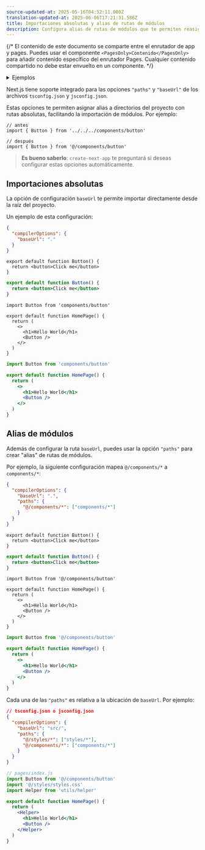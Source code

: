 ```yaml
---
source-updated-at: 2025-05-16T04:52:11.000Z
translation-updated-at: 2025-06-06T17:21:31.586Z
title: Importaciones absolutas y alias de rutas de módulos
description: Configura alias de rutas de módulos que te permiten reasignar ciertas rutas de importación.
---
```


{/* El contenido de este documento se comparte entre el enrutador de app y pages. Puedes usar el componente `<PagesOnly>Contenido</PagesOnly>` para añadir contenido específico del enrutador Pages. Cualquier contenido compartido no debe estar envuelto en un componente. */}

<details>
  <summary>Ejemplos</summary>

- [Importaciones absolutas y alias](https://github.com/vercel/next.js/tree/canary/examples/with-absolute-imports)

</details>

Next.js tiene soporte integrado para las opciones `"paths"` y `"baseUrl"` de los archivos `tsconfig.json` y `jsconfig.json`.

Estas opciones te permiten asignar alias a directorios del proyecto con rutas absolutas, facilitando la importación de módulos. Por ejemplo:

```tsx
// antes
import { Button } from '../../../components/button'

// después
import { Button } from '@/components/button'
```

> **Es bueno saberlo**: `create-next-app` te preguntará si deseas configurar estas opciones automáticamente.

## Importaciones absolutas

La opción de configuración `baseUrl` te permite importar directamente desde la raíz del proyecto.

Un ejemplo de esta configuración:

```json filename="tsconfig.json o jsconfig.json"
{
  "compilerOptions": {
    "baseUrl": "."
  }
}
```

```tsx filename="components/button.tsx" switcher
export default function Button() {
  return <button>Click me</button>
}
```

```jsx filename="components/button.js" switcher
export default function Button() {
  return <button>Click me</button>
}
```

```tsx filename="app/page.tsx" switcher
import Button from 'components/button'

export default function HomePage() {
  return (
    <>
      <h1>Hello World</h1>
      <Button />
    </>
  )
}
```

```jsx filename="app/page.js" switcher
import Button from 'components/button'

export default function HomePage() {
  return (
    <>
      <h1>Hello World</h1>
      <Button />
    </>
  )
}
```

## Alias de módulos

Además de configurar la ruta `baseUrl`, puedes usar la opción `"paths"` para crear "alias" de rutas de módulos.

Por ejemplo, la siguiente configuración mapea `@/components/*` a `components/*`:

```json filename="tsconfig.json o jsconfig.json"
{
  "compilerOptions": {
    "baseUrl": ".",
    "paths": {
      "@/components/*": ["components/*"]
    }
  }
}
```

```tsx filename="components/button.tsx" switcher
export default function Button() {
  return <button>Click me</button>
}
```

```jsx filename="components/button.js" switcher
export default function Button() {
  return <button>Click me</button>
}
```

```tsx filename="app/page.tsx" switcher
import Button from '@/components/button'

export default function HomePage() {
  return (
    <>
      <h1>Hello World</h1>
      <Button />
    </>
  )
}
```

```jsx filename="app/page.js" switcher
import Button from '@/components/button'

export default function HomePage() {
  return (
    <>
      <h1>Hello World</h1>
      <Button />
    </>
  )
}
```

Cada una de las `"paths"` es relativa a la ubicación de `baseUrl`. Por ejemplo:

```json
// tsconfig.json o jsconfig.json
{
  "compilerOptions": {
    "baseUrl": "src/",
    "paths": {
      "@/styles/*": ["styles/*"],
      "@/components/*": ["components/*"]
    }
  }
}
```

```jsx
// pages/index.js
import Button from '@/components/button'
import '@/styles/styles.css'
import Helper from 'utils/helper'

export default function HomePage() {
  return (
    <Helper>
      <h1>Hello World</h1>
      <Button />
    </Helper>
  )
}
```